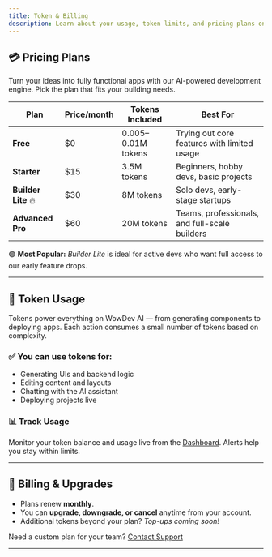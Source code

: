 ```yaml
---
title: Token & Billing
description: Learn about your usage, token limits, and pricing plans on WowDev AI.
---
```


## 💳 Pricing Plans

Turn your ideas into fully functional apps with our AI-powered development engine. Pick the plan that fits your building needs.

| Plan         | Price/month | Tokens Included     | Best For                                     |
|--------------|-------------|----------------------|-----------------------------------------------|
| **Free**     | $0          | 0.005–0.01M tokens   | Trying out core features with limited usage   |
| **Starter**  | $15         | 3.5M tokens          | Beginners, hobby devs, basic projects         |
| **Builder Lite** 🔥 | $30         | 8M tokens            | Solo devs, early-stage startups               |
| **Advanced Pro** | $60         | 20M tokens           | Teams, professionals, and full-scale builders |

🟣 **Most Popular:** _Builder Lite_ is ideal for active devs who want full access to our early feature drops.

---

## 🧮 Token Usage

Tokens power everything on WowDev AI — from generating components to deploying apps. Each action consumes a small number of tokens based on complexity.

### ✅ You can use tokens for:
- Generating UIs and backend logic
- Editing content and layouts
- Chatting with the AI assistant
- Deploying projects live

### 📊 Track Usage

Monitor your token balance and usage live from the [Dashboard](https://staging.wowdev.ai/dashboard). Alerts help you stay within limits.

---

## 🔁 Billing & Upgrades

- Plans renew **monthly**.
- You can **upgrade, downgrade, or cancel** anytime from your account.
- Additional tokens beyond your plan? _Top-ups coming soon!_

Need a custom plan for your team? [Contact Support](mailto:support@wowdev.ai)

---

